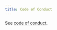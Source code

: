 ```yaml
---
title: Code of Conduct
---
```


See [code of conduct](https://github.com/commercetools/commercetools-docs-kit/blob/main/CODE_OF_CONDUCT.mdx).
